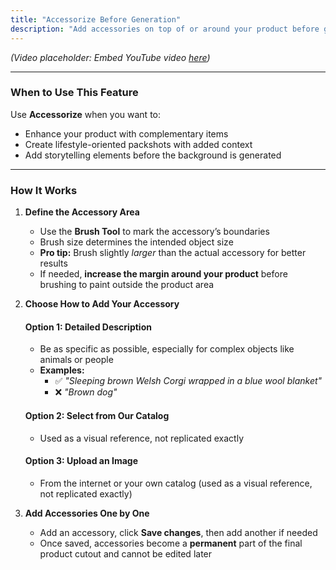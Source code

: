 ```yaml
---
title: "Accessorize Before Generation"
description: "Add accessories on top of or around your product before generating a background."
---
```


*(Video placeholder: Embed YouTube video [here](https://www.youtube.com/watch?v=GdGcbYmqfP8))*

---
### When to Use This Feature
Use **Accessorize** when you want to:
- Enhance your product with complementary items
- Create lifestyle-oriented packshots with added context
- Add storytelling elements before the background is generated

---
### How It Works

1. **Define the Accessory Area**
   - Use the **Brush Tool** to mark the accessory’s boundaries
   - Brush size determines the intended object size
   - **Pro tip:** Brush slightly *larger* than the actual accessory for better results
   - If needed, **increase the margin around your product** before brushing to paint outside the product area

2. **Choose How to Add Your Accessory**

   #### **Option 1: Detailed Description**
   - Be as specific as possible, especially for complex objects like animals or people
   - **Examples:**
     - ✅ *"Sleeping brown Welsh Corgi wrapped in a blue wool blanket"*
     - ❌ *"Brown dog"*

   #### **Option 2: Select from Our Catalog**
   - Used as a visual reference, not replicated exactly

   #### **Option 3: Upload an Image**
   - From the internet or your own catalog (used as a visual reference, not replicated exactly)

3. **Add Accessories One by One**
   - Add an accessory, click **Save changes**, then add another if needed
   - Once saved, accessories become a **permanent** part of the final product cutout and cannot be edited later
